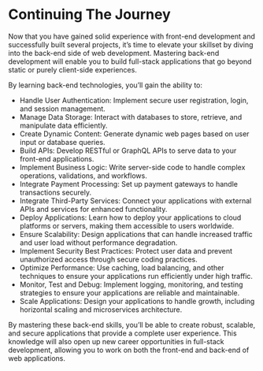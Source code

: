 
# Continuing The Journey

Now that you have gained solid experience with front-end development and successfully built several projects, it’s time to elevate your skillset by diving into the back-end side of web development. Mastering back-end development will enable you to build full-stack applications that go beyond static or purely client-side experiences.

By learning back-end technologies, you’ll gain the ability to:

- Handle User Authentication: Implement secure user registration, login, and session management.
- Manage Data Storage: Interact with databases to store, retrieve, and manipulate data efficiently.
- Create Dynamic Content: Generate dynamic web pages based on user input or database queries.
- Build APIs: Develop RESTful or GraphQL APIs to serve data to your front-end applications.
- Implement Business Logic: Write server-side code to handle complex operations, validations, and workflows.
- Integrate Payment Processing: Set up payment gateways to handle transactions securely.
- Integrate Third-Party Services: Connect your applications with external APIs and services for enhanced functionality.
- Deploy Applications: Learn how to deploy your applications to cloud platforms or servers, making them accessible to users worldwide.
- Ensure Scalability: Design applications that can handle increased traffic and user load without performance degradation.
- Implement Security Best Practices: Protect user data and prevent unauthorized access through secure coding practices.
- Optimize Performance: Use caching, load balancing, and other techniques to ensure your applications run efficiently under high traffic.
- Monitor, Test and Debug: Implement logging, monitoring, and testing strategies to ensure your applications are reliable and maintainable.
- Scale Applications: Design your applications to handle growth, including horizontal scaling and microservices architecture.

By mastering these back-end skills, you’ll be able to create robust, scalable, and secure applications that provide a complete user experience. This knowledge will also open up new career opportunities in full-stack development, allowing you to work on both the front-end and back-end of web applications.

<BackToTop />
